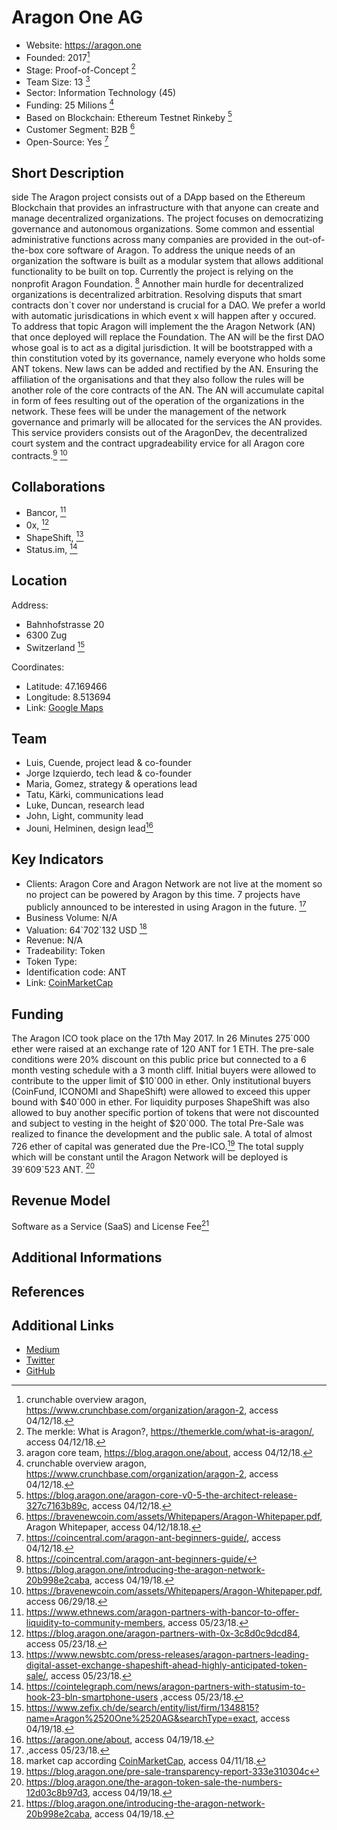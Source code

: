 = Aragon One AG =


* Website: https://aragon.one
* Founded: 2017<ref>crunchable overview aragon, https://www.crunchbase.com/organization/aragon-2, access 04/12/18.</ref>
* Stage: Proof-of-Concept <ref>The merkle: What is Aragon?, https://themerkle.com/what-is-aragon/, access 04/12/18.</ref>		
* Team Size: 13 <ref>aragon core team, https://blog.aragon.one/about, access 04/12/18.</ref>
* Sector: Information Technology (45)
* Funding: 25 Milions <ref>crunchable overview aragon, https://www.crunchbase.com/organization/aragon-2, access 04/12/18.</ref>
* Based on Blockchain: Ethereum Testnet Rinkeby <ref>https://blog.aragon.one/aragon-core-v0-5-the-architect-release-327c7163b89c, access 04/12/18.</ref>	
* Customer Segment: B2B <ref>https://bravenewcoin.com/assets/Whitepapers/Aragon-Whitepaper.pdf, Aragon Whitepaper, access 04/12/18.18.</ref>
* Open-Source: Yes <ref>https://coincentral.com/aragon-ant-beginners-guide/, access 04/12/18.</ref>


==Short Description==side
The Aragon project consists out of a DApp based on the Ethereum Blockchain that provides an infrastructure with that anyone can create and manage decentralized organizations. The project focuses on democratizing governance and autonomous organizations. Some common and essential administrative functions across many companies are provided in the out-of-the-box core software of Aragon. To address the unique needs of an organization the software is built as a modular system that allows additional functionality to be built on top. Currently the project is relying on the nonprofit Aragon Foundation. <ref>https://coincentral.com/aragon-ant-beginners-guide/</ref> Annother main hurdle for decentralized organizations is decentralized arbitration. Resolving disputs that smart contracts don`t cover nor understand is crucial for a DAO. We prefer a world with automatic jurisdications in which event x will happen after y occured. To address that topic Aragon will implement the the Aragon Network (AN) that once deployed will replace the Foundation. The AN will be the first DAO whose goal is to act as a digital jurisdiction. It will be bootstrapped with a thin constitution voted by its governance, namely everyone who holds some ANT tokens. New laws can be added and rectified by the AN. Ensuring the affiliation of the organisations and that they also follow the rules will be another role of the core contracts of the AN. The AN will accumulate capital in form of fees resulting out of the operation of the organizations in the network. These fees will be under the management of the network governance and primarly will be allocated for the services the AN provides. This service providers consists out of the AragonDev, the decentralized court system and the contract upgradeability ervice for all Aragon core contracts.<ref>https://blog.aragon.one/introducing-the-aragon-network-20b998e2caba, access 04/19/18.</ref> <ref>https://bravenewcoin.com/assets/Whitepapers/Aragon-Whitepaper.pdf, access 06/29/18.</ref> 

==Collaborations==
* Bancor, <ref> https://www.ethnews.com/aragon-partners-with-bancor-to-offer-liquidity-to-community-members, access 05/23/18. </ref> 
* 0x, <ref> https://blog.aragon.one/aragon-partners-with-0x-3c8d0c9dcd84, access 05/23/18. </ref> 
* ShapeShift, <ref>https://www.newsbtc.com/press-releases/aragon-partners-leading-digital-asset-exchange-shapeshift-ahead-highly-anticipated-token-sale/, access 05/23/18.</ref>
* Status.im, <ref>https://cointelegraph.com/news/aragon-partners-with-statusim-to-hook-23-bln-smartphone-users ,access 05/23/18.</ref> 

==Location== 

Address: 
* Bahnhofstrasse 20
* 6300 Zug
* Switzerland <ref> https://www.zefix.ch/de/search/entity/list/firm/1348815?name=Aragon%2520One%2520AG&searchType=exact, access 04/19/18. </ref> 
Coordinates:
* Latitude: 47.169466
* Longitude: 8.513694
* Link: [https://www.google.com/maps/place/Bahnhofstrasse+20,+6300+Zug/@47.1694663,8.513694,17z/data=!3m1!4b1!4m5!3m4!1s0x479aaaf7a270e13d:0x9b7ab670225705!8m2!3d47.1694663!4d8.5158827 Google Maps]


==Team==
* Luis, Cuende, project lead & co-founder
* Jorge Izquierdo, tech lead & co-founder
* Maria, Gomez, strategy & operations lead
* Tatu, Kärki, communications lead
* Luke, Duncan, research lead
* John, Light, community lead
* Jouni, Helminen, design lead<ref>https://aragon.one/about, access 04/19/18. </ref> 

==Key Indicators==

* Clients: Aragon Core and Aragon Network are not live at the moment so no project can be powered by Aragon by this time. 7 projects have publicly announced to be interested in using Aragon in the future. <ref> ,access 05/23/18.</ref>
* Business Volume: N/A
* Valuation: 64`702`132 USD <ref>market cap according [https://coinmarketcap.com/currencies/aragon/ CoinMarketCap], access 04/11/18.</ref>
* Revenue: N/A
* Tradeability: Token
* Token Type: 
* Identification code: ANT
* Link: [https://coinmarketcap.com/currencies/aragon/ CoinMarketCap]


==Funding==
The Aragon ICO took place on the 17th May 2017. In 26 Minutes 275`000 ether were raised at an exchange rate of 120 ANT for 1 ETH. The pre-sale conditions were 20% discount on this public price but connected to a 6 month vesting schedule with a 3 month cliff. Initial buyers were allowed to contribute to the upper limit of $10`000 in ether. Only institutional buyers (CoinFund, ICONOMI and ShapeShift) were allowed to exceed this upper bound with $40`000 in ether. For liquidity purposes ShapeShift was also allowed to buy another specific portion of tokens that were not discounted and subject to vesting in the height of $20`000. The total Pre-Sale was realized to finance the development and the public sale. A total of almost 726 ether of capital was generated due the Pre-ICO.<ref>https://blog.aragon.one/pre-sale-transparency-report-333e310304c</ref> The total supply which will be constant until the Aragon Network will be deployed is 39`609`523 ANT. <ref>https://blog.aragon.one/the-aragon-token-sale-the-numbers-12d03c8b97d3, access 04/19/18.</ref>

==Revenue Model==
Software as a Service (SaaS) and License Fee<ref>https://blog.aragon.one/introducing-the-aragon-network-20b998e2caba, access 04/19/18. </ref> 

==Additional Informations==


==References==

<references/>

==Additional Links==
* [https://blog.aragon.one Medium]
* [https://twitter.com/AragonProject Twitter]
* [https://github.com/aragon/aragon GitHub]
